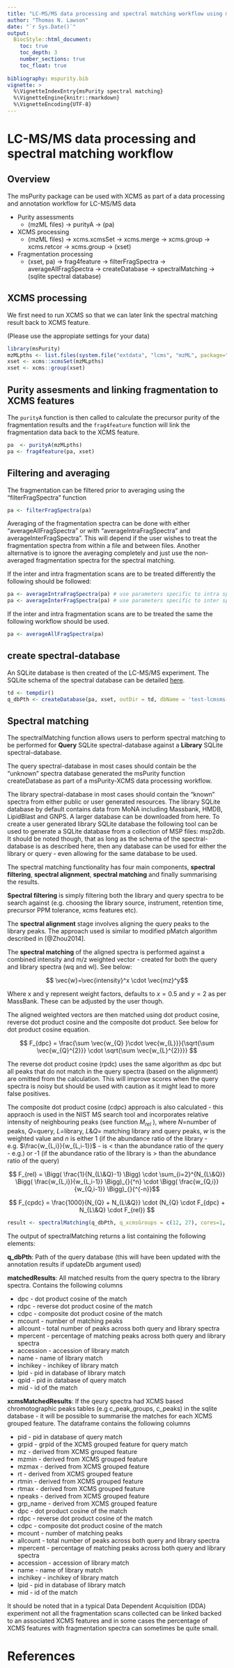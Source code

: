 ```yaml
---
title: "LC-MS/MS data processing and spectral matching workflow using msPurity and XCMS"
author: "Thomas N. Lawson"
date: "`r Sys.Date()`"
output: 
  BiocStyle::html_document:
    toc: true
    toc_depth: 3  
    number_sections: true  
    toc_float: true
    
bibliography: mspurity.bib
vignette: >
  %\VignetteIndexEntry{msPurity spectral matching}
  %\VignetteEngine{knitr::rmarkdown}
  %\VignetteEncoding{UTF-8}
---
```


# LC-MS/MS data processing and spectral matching workflow

## Overview
The msPurity package can be used with XCMS as part of a data processing and annotation workflow for LC-MS/MS data

* Purity assessments
    +  (mzML files) -> purityA -> (pa)
* XCMS processing
    +  (mzML files) -> xcms.xcmsSet -> xcms.merge -> xcms.group -> xcms.retcor -> xcms.group -> (xset)
* Fragmentation processing
    + (xset, pa) -> frag4feature -> filterFragSpectra -> averageAllFragSpectra -> createDatabase -> spectralMatching -> (sqlite spectral database)


## XCMS processing
We first need to run XCMS so that we can later link the spectral matching result back to XCMS feature.

(Please use the appropiate settings for your data)

```r
library(msPurity)
mzMLpths <- list.files(system.file("extdata", "lcms", "mzML", package="msPurityData"), full.names = TRUE)
xset <- xcms::xcmsSet(mzMLpths)
xset <- xcms::group(xset)
```


## Purity assesments and linking fragmentation to XCMS features

The `purityA` function is then called to calculate the precursor purity of the fragmentation results and the `frag4feature` function will link the 
fragmentation data back to the XCMS feature.

```r
pa  <- purityA(mzMLpths)
pa <- frag4feature(pa, xset)
```

## Filtering and averaging

The fragmentation can be filtered prior to averaging using the “filterFragSpectra” function

```r
pa <- filterFragSpectra(pa)
```


Averaging of the fragmentation spectra can be done with either “averageAllFragSpectra” or with “averageIntraFragSpectra” and averageInterFragSpectra”. This will depend if the user wishes to treat the fragmentation spectra from within a file and between files. Another alternative is to ignore the averaging completely and just use the non-averaged fragmentation spectra for the spectral matching.

If the inter and intra fragmentation scans are to be treated differently the following should be followed:

```r
pa <- averageIntraFragSpectra(pa) # use parameters specific to intra spectra 
pa <- averageInterFragSpectra(pa) # use parameters specific to inter spectra
```

If the inter and intra fragmentation scans are to be treated the same the following workflow should be used.

```r
pa <- averageAllFragSpectra(pa) 
```

## create spectral-database

An SQLite database is then created of the LC-MS/MS experiment. The SQLite schema of the spectral database can be detailed [here](https://bioconductor.org/packages/release/bioc/vignettes/msPurity/inst/doc/msPurity-spectral-datatabase-schema.html).

```r
td <- tempdir()
q_dbPth <- createDatabase(pa, xset, outDir = td, dbName = 'test-lcmsms-processing.sqlite')
```

## Spectral matching

The spectralMatching function allows users to perform spectral matching to be performed for **Query** SQLite spectral-database against a **Library** SQLite spectral-database.

The query spectral-database in most cases should contain be the "unknown" spectra database generated the msPurity function createDatabase as part of a msPurity-XCMS data processing workflow.

The library spectral-database in most cases should contain the "known" spectra from either public or user generated resources. The library SQLite database by default contains data from MoNA including Massbank, HMDB, LipidBlast and GNPS. A larger database can be downloaded from here. To create a user generated library SQLite database the following tool can be used to generate a SQLite database from a collection of MSP files: msp2db. It should be noted though, that as long as the schema of the spectral-database is as described here, then any database can be used for either the library or query - even allowing for the same database to be used.

The spectral matching functionality has four main components, **spectral filtering**, **spectral alignment**, **spectral matching** and finally summarising the results.

**Spectral filtering** is simply filtering both the library and query spectra to be search against (e.g. choosing the library source, instrument, retention time, precursor PPM tolerance, xcms features etc).

The **spectral alignment** stage involves aligning the query peaks to the library peaks. The approach used is similar to modified pMatch algorithm described in [@Zhou2014].

The **spectral matching** of the aligned spectra is performed against a combined intensity and m/z weighted vector - created for both the query and library spectra (wq and wl). See below:

$$ \vec{w}=\vec{intensity}^x \cdot \vec{mz}^y$$

Where x and y represent weight factors, defaults to $x=0.5$ and $y=2$ as per MassBank. These can be adjusted by the user though.

The aligned weighted vectors are then matched using dot product cosine, reverse dot product cosine and the composite dot product. See below for dot product cosine equation.

$$ F_{dpc} = \frac{\sum \vec{w_{Q} }\cdot \vec{w_{L}}}{\sqrt{\sum \vec{w_{Q}^{2}}} \cdot \sqrt{\sum \vec{w_{L}^{2}}}} $$

The reverse dot product cosine (rpdc) uses the same algorithm as dpc but all peaks that do not match in the query spectra (based on the alignment) are omitted from the calculation. This will improve scores when the query spectra is noisy but should be used with caution as it might lead to more false positives.

The composite dot product cosine (cdpc) approach is also calculated - this appraoch is used in the NIST MS search tool and incorporates relative intensity of neighbouring peaks (see function $M_{rel}$ ), where $N$=number of peaks, $Q$=query, $L$=library, $L\&Q$= matching library and query peaks, $w$ is the weighted value and $n$ is either 1 (if the abundance ratio of the library - e.g. $\frac{w_{L,i}}{w_{L,i-1}}$ - is $<$ than the abundance ratio of the query - e.g.\frac{w_{Q,i}}{w_{Q,i-1}}) or -1 (if the abundance ratio of the library is $>$ than the abundance ratio of the query)

$$ F_{rel} = \Bigg( \frac{1}{N_{L\&Q}-1} \Bigg) \cdot \sum_{i=2}^{N_{L\&Q}} \Bigg( \frac{w_{L,i}}{w_{L,i-1}} \Bigg)_{}{^n} \cdot \Bigg( \frac{w_{Q,i}}{w_{Q,i-1}} \Bigg)_{}{^{-n}}$$

$$ F_{cpdc} = \frac{1000}{N_{Q} + N_{L\&Q}} \cdot (N_{Q} \cdot F_{dpc} + N_{L\&Q} \cdot F_{rel}) $$


```r
result <- spectralMatching(q_dbPth, q_xcmsGroups = c(12, 27), cores=1, l_accessions=c('CCMSLIB00000577898','CE000616'))
```


The output of spectralMatching returns a list containing the following elements:

**q_dbPth**: Path of the query database (this will have been updated with the annotation results if updateDb argument used)

**matchedResults**: All matched results from the query spectra to the library spectra. Contains the following columns

* dpc - dot product cosine of the match
* rdpc - reverse dot product cosine of the match
* cdpc - composite dot product cosine of the match
* mcount - number of matching peaks
* allcount - total number of peaks across both query and library spectra
* mpercent - percentage of matching peaks across both query and library spectra
* accession -  accession of library match
* name - name of library match
* inchikey - inchikey of library match
* lpid - pid in database of library match
* qpid - pid in database of query match
* mid - id of the match

**xcmsMatchedResults**: If the qeury spectra had XCMS based chromotographic peaks tables (e.g c_peak_groups, c_peaks) in the sqlite database - it will
be possible to summarise the matches for each XCMS grouped feature. The dataframe contains the following columns

* pid - pid in database of query match
* grpid - grpid of the XCMS grouped feature for query match
* mz - derived from XCMS grouped feature
* mzmin - derived from XCMS grouped feature
* mzmax - derived from XCMS grouped feature
* rt - derived from XCMS grouped feature
* rtmin - derived from XCMS grouped feature
* rtmax - derived from XCMS grouped feature
* npeaks - derived from XCMS grouped feature
* grp_name - derived from XCMS grouped feature
* dpc - dot product cosine of the match
* rdpc - reverse dot product cosine of the match
* cdpc - composite dot product cosine of the match
* mcount - number of matching peaks
* allcount - total number of peaks across both query and library spectra
* mpercent - percentage of matching peaks across both query and library spectra
* accession -  accession of library match
* name - name of library match
* inchikey - inchikey of library match
* lpid - pid in database of library match
* mid - id of the match

It should be noted that in a typical Data Dependent Acquisition (DDA) experiment not all the fragmentation scans collected can be linked backed to an associated XCMS features and in some cases the percentage of XCMS features with fragmentation spectra can sometimes be quite small.


# References
